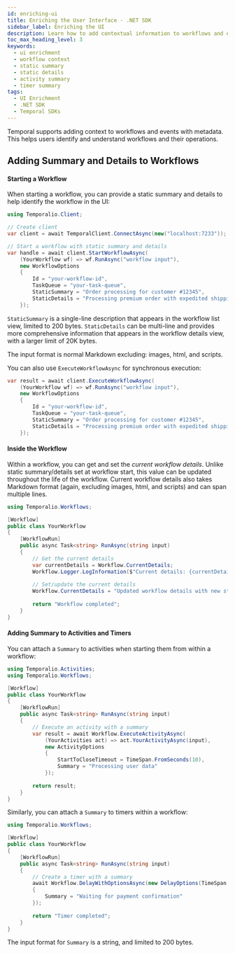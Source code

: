 ```yaml
---
id: enriching-ui
title: Enriching the User Interface - .NET SDK
sidebar_label: Enriching the UI
description: Learn how to add contextual information to workflows and events in the Temporal UI using the .NET SDK.
toc_max_heading_level: 3
keywords:
  - ui enrichment
  - workflow context
  - static summary
  - static details
  - activity summary
  - timer summary
tags:
  - UI Enrichment
  - .NET SDK
  - Temporal SDKs
---
```


Temporal supports adding context to workflows and events with metadata. 
This helps users identify and understand workflows and their operations.

## Adding Summary and Details to Workflows

#### Starting a Workflow

When starting a workflow, you can provide a static summary and details to help identify the workflow in the UI:

```csharp
using Temporalio.Client;

// Create client
var client = await TemporalClient.ConnectAsync(new("localhost:7233"));

// Start a workflow with static summary and details
var handle = await client.StartWorkflowAsync(
    (YourWorkflow wf) => wf.RunAsync("workflow input"),
    new WorkflowOptions
    {
        Id = "your-workflow-id",
        TaskQueue = "your-task-queue",
        StaticSummary = "Order processing for customer #12345",
        StaticDetails = "Processing premium order with expedited shipping"
    });
```

`StaticSummary` is a single-line description that appears in the workflow list view, limited to 200 bytes.
`StaticDetails` can be multi-line and provides more comprehensive information that appears in the workflow details view, with a larger limit of 20K bytes.

The input format is normal Markdown excluding: images, html, and scripts.

You can also use `ExecuteWorkflowAsync` for synchronous execution:

```csharp
var result = await client.ExecuteWorkflowAsync(
    (YourWorkflow wf) => wf.RunAsync("workflow input"),
    new WorkflowOptions
    {
        Id = "your-workflow-id",
        TaskQueue = "your-task-queue",
        StaticSummary = "Order processing for customer #12345",
        StaticDetails = "Processing premium order with expedited shipping"
    });
```

#### Inside the Workflow

Within a workflow, you can get and set the _current workflow details_. Unlike static summary/details set at 
workflow start, this value can be updated throughout the life of the workflow. Current workflow details 
also takes Markdown format (again, excluding images, html, and scripts) and can span multiple lines.

```csharp
using Temporalio.Workflows;

[Workflow]
public class YourWorkflow
{
    [WorkflowRun]
    public async Task<string> RunAsync(string input)
    {
        // Get the current details
        var currentDetails = Workflow.CurrentDetails;
        Workflow.Logger.LogInformation($"Current details: {currentDetails}");
        
        // Set/update the current details
        Workflow.CurrentDetails = "Updated workflow details with new status";
        
        return "Workflow completed";
    }
}
```

#### Adding Summary to Activities and Timers

You can attach a `Summary` to activities when starting them from within a workflow:

```csharp
using Temporalio.Activities;
using Temporalio.Workflows;

[Workflow]
public class YourWorkflow
{
    [WorkflowRun]
    public async Task<string> RunAsync(string input)
    {
        // Execute an activity with a summary
        var result = await Workflow.ExecuteActivityAsync(
            (YourActivities act) => act.YourActivityAsync(input),
            new ActivityOptions
            {
                StartToCloseTimeout = TimeSpan.FromSeconds(10),
                Summary = "Processing user data"
            });
        
        return result;
    }
}
```

Similarly, you can attach a `Summary` to timers within a workflow:

```csharp
using Temporalio.Workflows;

[Workflow]
public class YourWorkflow
{
    [WorkflowRun]
    public async Task<string> RunAsync(string input)
    {
        // Create a timer with a summary
        await Workflow.DelayWithOptionsAsync(new DelayOptions(TimeSpan.FromMinutes(5))
        {
            Summary = "Waiting for payment confirmation"
        });
        
        return "Timer completed";
    }
}
```

The input format for `Summary` is a string, and limited to 200 bytes.